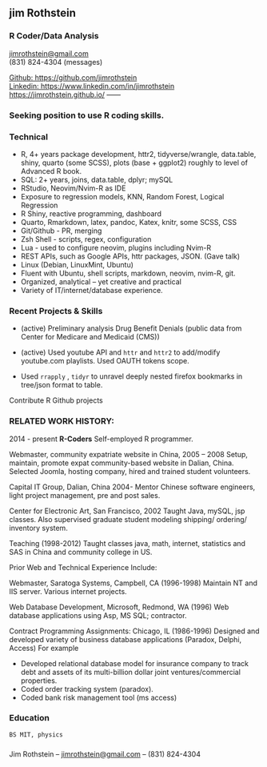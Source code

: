 ## jim Rothstein

### R Coder/Data Analysis

[jimrothstein\@gmail.com](jimrothstein@gmail.com)\
(831) 824-4304 (messages)

[Github:
https://github.com/jimrothstein](Github:https://github.com/jimrothstein)\
[Linkedin:
https://www.linkedin.com/in/jimrothstein](https://www.linkedin.com/in/jimrothstein)
[https://jimrothstein.github.io/](https://jimrothstein.github.io) ------

### Seeking position to use R coding skills.

### Technical {#technical}

-   R, 4+ years package development, httr2, tidyverse/wrangle,
    data.table, shiny, quarto (some SCSS), plots (base + ggplot2)
    roughly to level of Advanced R book.
-   SQL: 2+ years, joins, data.table, dplyr; mySQL
-   RStudio, Neovim/Nvim-R as IDE
-   Exposure to regression models, KNN, Random Forest, Logical
    Regression
-   R Shiny, reactive programming, dashboard
-   Quarto, Rmarkdown, latex, pandoc, Katex, knitr, some SCSS, CSS
-   Git/Github - PR, merging
-   Zsh Shell - scripts, regex, configuration
-   Lua - used to configure neovim, plugins including Nvim-R
-   REST APIs, such as Google APIs, httr packages, JSON. (Gave talk)
-   Linux (Debian, LinuxMint, Ubuntu)
-   Fluent with Ubuntu, shell scripts, markdown, neovim, nvim-R, git.
-   Organized, analytical – yet creative and practical
-   Variety of IT/internet/database experience.

### Recent Projects & Skills {#recent}

-   (active) Preliminary analysis Drug Benefit Denials (public data from
    Center for Medicare and Medicaid (CMS))

-   (active) Used youtube API and `httr` and `httr2` to add/modify
    youtube.com playlists. Used OAUTH tokens scope.

-   Used `rrapply` , `tidyr` to unravel deeply nested firefox bookmarks
    in tree/json format to table.


Contribute R Github projects

### RELATED WORK HISTORY:

2014 - present **R-Coders** Self-employed R programmer.

Webmaster, community expatriate website in China, 2005 – 2008 Setup,
maintain, promote expat community-based website in Dalian, China.
Selected Joomla, hosting company, hired and trained student volunteers.

Capital IT Group, Dalian, China 2004- Mentor Chinese software engineers,
light project management, pre and post sales.

Center for Electronic Art, San Francisco, 2002 Taught Java, mySQL, jsp
classes. Also supervised graduate student modeling shipping/ ordering/
inventory system.

Teaching (1998-2012) Taught classes java, math, internet, statistics and
SAS in China and community college in US.

Prior Web and Technical Experience Include:

Webmaster, Saratoga Systems, Campbell, CA (1996-1998) Maintain NT and
IIS server. Various internet projects.

Web Database Development, Microsoft, Redmond, WA (1996) Web database
applications using Asp, MS SQL; contractor.

Contract Programming Assignments: Chicago, IL (1986-1996) Designed and
developed variety of business database applications (Paradox, Delphi,
Access) For example

-   Developed relational database model for insurance company to track debt and
assets of its multi-billion dollar joint ventures/commercial properties.  
-   Coded order tracking system (paradox).   
-   Coded bank risk management tool (ms access)  


### Education {#education}

```         
BS MIT, physics
```

###  {#footer}

Jim Rothstein -- [jimrothstein\@gmail.com](jimrothstein@gmail.com) --
(831) 824-4304
